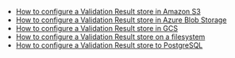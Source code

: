 <!--

---Import---
<ValidationResultStores />

---Header---
### Validation Result Stores
-->
- [How to configure a Validation Result store in Amazon S3](../../../guides/setup/configuring_metadata_stores/how_to_configure_a_validation_result_store_in_amazon_s3.md)
- [How to configure a Validation Result store in Azure Blob Storage](../../../guides/setup/configuring_metadata_stores/how_to_configure_a_validation_result_store_in_azure_blob_storage.md)
- [How to configure a Validation Result store in GCS](../../../guides/setup/configuring_metadata_stores/how_to_configure_a_validation_result_store_in_gcs.md)
- [How to configure a Validation Result store on a filesystem](../../../guides/setup/configuring_metadata_stores/how_to_configure_a_validation_result_store_on_a_filesystem.md)
- [How to configure a Validation Result store to PostgreSQL](../../../guides/setup/configuring_metadata_stores/how_to_configure_a_validation_result_store_to_postgresql.md)
